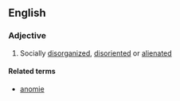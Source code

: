 ==English==

===Adjective===
{{en-adj}}

# Socially [[disorganized]], [[disoriented]] or [[alienated]]

====Related terms====
*[[anomie]]